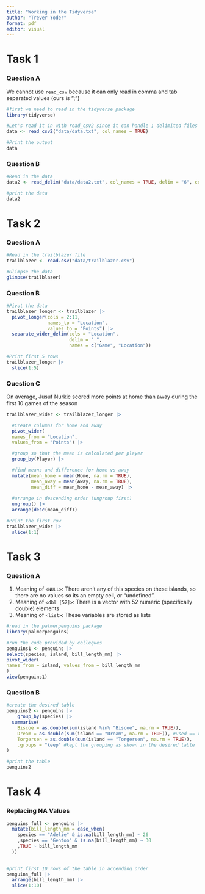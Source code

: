 ```yaml
---
title: "Working in the Tidyverse"
author: "Trever Yoder"
format: pdf
editor: visual
---
```


# Task 1

### Question A
We cannot use `read_csv` because it can only read in comma and tab separated values (ours is ";")
```r
#first we need to read in the tidyverse package
library(tidyverse)

#Let's read it in with read_csv2 since it can handle ; delimited files
data <- read_csv2("data/data.txt", col_names = TRUE)

#Print the output
data
```

### Question B

```r
#Read in the data
data2 <- read_delim("data/data2.txt", col_names = TRUE, delim = "6", col_types = "fdc")

#print the data
data2
```

# Task 2

### Question A

```r
#Read in the trailblazer file
trailblazer <- read.csv("data/trailblazer.csv")

#Glimpse the data
glimpse(trailblazer)
```

### Question B

```r
#Pivot the data
trailblazer_longer <- trailblazer |>
  pivot_longer(cols = 2:11,
               names_to = "Location",
               values_to = "Points") |>
  separate_wider_delim(cols = "Location",
                       delim = "_",
                       names = c("Game", "Location"))

#Print first 5 rows
trailblazer_longer |>
  slice(1:5)
```

### Question C
On average, Jusuf Nurkic scored more points at home than away during the first 10 games of the season
```r
trailblazer_wider <- trailblazer_longer |>

  #Create columns for home and away
  pivot_wider(
  names_from = "Location",
  values_from = "Points") |>

  #group so that the mean is calculated per player
  group_by(Player) |>

  #find means and difference for home vs away
  mutate(mean_home = mean(Home, na.rm = TRUE),
         mean_away = mean(Away, na.rm = TRUE),
         mean_diff = mean_home - mean_away) |>
  
  #arrange in descending order (ungroup first)
  ungroup() |>
  arrange(desc(mean_diff))

#Print the first row
trailblazer_wider |>
  slice(1:1)
```


# Task 3

### Question A
1. Meaning of `<NULL>`: There aren't any of this species on these islands, so there are no values so its an empty cell, or "undefined". 
2. Meaning of `<dbl [52]>`: There is a vector with 52 numeric (specifically double) elements 
3. Meaning of `<list>`: These variables are stored as lists
```r
#read in the palmerpenguins package
library(palmerpenguins)

#run the code provided by colleques
penguins1 <- penguins |>
select(species, island, bill_length_mm) |>
pivot_wider(
names_from = island, values_from = bill_length_mm
)
view(penguins1)
```

### Question B

```r
#create the desired table
penguins2 <- penguins |>
    group_by(species) |>
  summarise(
    Biscoe = as.double(sum(island %in% "Biscoe", na.rm = TRUE)),
    Dream = as.double(sum(island == "Dream", na.rm = TRUE)), #used == vs %n% for fun
    Torgersen = as.double(sum(island == "Torgersen", na.rm = TRUE)),
    .groups = "keep" #kept the grouping as shown in the desired table
)

#print the table
penguins2
```
# Task 4

### Replacing  NA Values

```r
penguins_full <- penguins |>
  mutate(bill_length_mm = case_when(
    species == "Adelie" & is.na(bill_length_mm) ~ 26
    ,species == "Gentoo" & is.na(bill_length_mm) ~ 30
    ,TRUE ~ bill_length_mm
  ))
  

#print first 10 rows of the table in accending order
penguins_full |>
  arrange(bill_length_mm) |>
  slice(1:10)
```